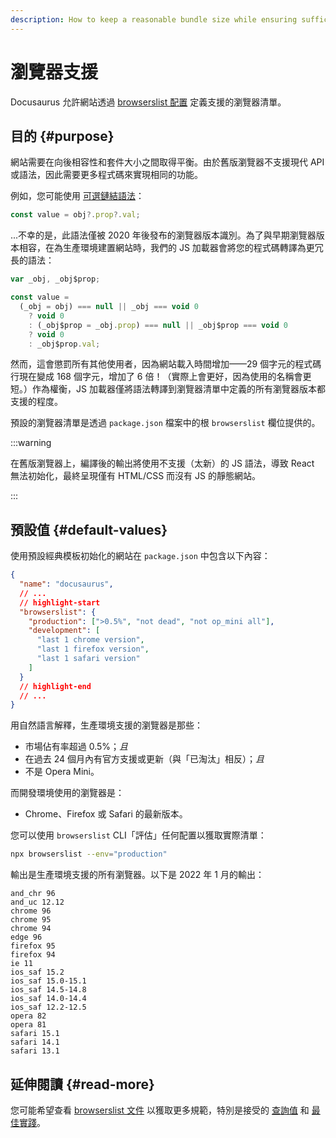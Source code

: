 ```yaml
---
description: How to keep a reasonable bundle size while ensuring sufficient browser support.
---
```


# 瀏覽器支援

Docusaurus 允許網站透過 [browserslist 配置](https://github.com/browserslist/browserslist) 定義支援的瀏覽器清單。

## 目的 {#purpose}

網站需要在向後相容性和套件大小之間取得平衡。由於舊版瀏覽器不支援現代 API 或語法，因此需要更多程式碼來實現相同的功能。

例如，您可能使用 [可選鏈結語法](https://developer.mozilla.org/en-US/docs/Web/JavaScript/Reference/Operators/Optional_chaining)：

```js
const value = obj?.prop?.val;
```

...不幸的是，此語法僅被 2020 年後發布的瀏覽器版本識別。為了與早期瀏覽器版本相容，在為生產環境建置網站時，我們的 JS 加載器會將您的程式碼轉譯為更冗長的語法：

```js
var _obj, _obj$prop;

const value =
  (_obj = obj) === null || _obj === void 0
    ? void 0
    : (_obj$prop = _obj.prop) === null || _obj$prop === void 0
    ? void 0
    : _obj$prop.val;
```

然而，這會懲罰所有其他使用者，因為網站載入時間增加——29 個字元的程式碼行現在變成 168 個字元，增加了 6 倍！（實際上會更好，因為使用的名稱會更短。）作為權衡，JS 加載器僅將語法轉譯到瀏覽器清單中定義的所有瀏覽器版本都支援的程度。

預設的瀏覽器清單是透過 `package.json` 檔案中的根 `browserslist` 欄位提供的。

:::warning

在舊版瀏覽器上，編譯後的輸出將使用不支援（太新）的 JS 語法，導致 React 無法初始化，最終呈現僅有 HTML/CSS 而沒有 JS 的靜態網站。

:::

## 預設值 {#default-values}

使用預設經典模板初始化的網站在 `package.json` 中包含以下內容：

```json title="package.json"
{
  "name": "docusaurus",
  // ...
  // highlight-start
  "browserslist": {
    "production": [">0.5%", "not dead", "not op_mini all"],
    "development": [
      "last 1 chrome version",
      "last 1 firefox version",
      "last 1 safari version"
    ]
  }
  // highlight-end
  // ...
}
```

用自然語言解釋，生產環境支援的瀏覽器是那些：

- 市場佔有率超過 0.5%；_且_
- 在過去 24 個月內有官方支援或更新（與「已淘汰」相反）；_且_
- 不是 Opera Mini。

而開發環境使用的瀏覽器是：

- Chrome、Firefox 或 Safari 的最新版本。

您可以使用 `browserslist` CLI「評估」任何配置以獲取實際清單：

```bash
npx browserslist --env="production"
```

輸出是生產環境支援的所有瀏覽器。以下是 2022 年 1 月的輸出：

```text
and_chr 96
and_uc 12.12
chrome 96
chrome 95
chrome 94
edge 96
firefox 95
firefox 94
ie 11
ios_saf 15.2
ios_saf 15.0-15.1
ios_saf 14.5-14.8
ios_saf 14.0-14.4
ios_saf 12.2-12.5
opera 82
opera 81
safari 15.1
safari 14.1
safari 13.1
```

## 延伸閱讀 {#read-more}

您可能希望查看 [browserslist 文件](https://github.com/browserslist/browserslist/blob/main/README.md) 以獲取更多規範，特別是接受的 [查詢值](https://github.com/browserslist/browserslist/blob/main/README.md#queries) 和 [最佳實踐](https://github.com/browserslist/browserslist/blob/main/README.md#best-practices)。